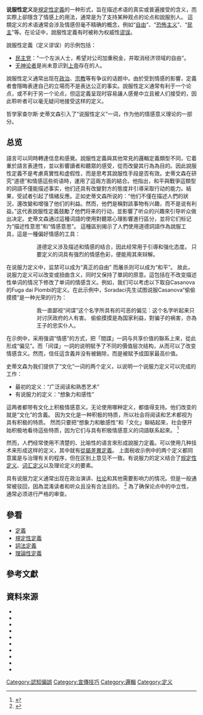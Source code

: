 '''说服性定义'''是[[規定性定義|規定性定義]]的一种形式，旨在描述术语的真实或普遍接受的含义，而实際上卻隱含了情感上的用法，通常是为了支持某种观点的论点和說服別人。
這類定义的术语通常会涉及情感但毫不精确的概念，例如“[[自由|自由]]”、“[[恐怖主义|恐怖主义]]”、“[[民主|民主]]”等。在论证中，說服性定義有时被称为权威性[[謬誤|谬误]]。

說服性定義（定义谬误）的示例包括： 

* [[民主党|民主党]]：“一个左派人士，希望对公司加重税金，并取消经济领域的自由”。 
* [[无神论者|无神论者]]是尚未意识到[[上帝|上帝]]存在的人。

說服性定义通常出现在[[政治|政治]]、[[宗教|宗教]]等有争议的话题中。由於受到情感的影響，定義者會隱晦表達自己的立場而不是表达公正的事实。說服性定义通常有利于一个论点，或不利于另一个论点，但這定義呈现时容易讓人感覺中立且被人们接受的，因此聆听者可以毫无疑问地接受这样的定义。

哲学家查尔斯·史蒂文森引入了“说服性定义”一词，作为他的情感意义理论的一部分。 {{Sfn|Copi|Cohen|1990}}

== 总览 ==
語言可以同時轉達信息和感覺。{{Sfn|Copi|Cohen|1990}}說服性定義與其他常見的邏輯定義類型不同，它着重於語言表達性，並以影響讀者和聽眾的感受，從而改變其行為為目的。{{Sfn|Copi|Cohen|1990}}因此說服性定義不是考慮真實性和虚假性，而是思考其說服性手段是否有效。{{Sfn|Hurley|2008}}史蒂文森{{Sfn|Stevenson|1937|}}在研究“道德”和情感這些術语時，運用了這兩方面的結合。{{Sfn|Macagno & Walton|2014|}}他指出，和平與戰爭這類型的詞語不僅能描述事实，他们还具有改變對方的態度并引導采取行动的能力。結果，受試者引起了情緒反應。正如史蒂文森{{Sfn|Stevenson|1937}}所说的：“他们不僅在描述人們的狀況，還改變和增强了他们的利益。然而，他們是稱對該事物有兴趣，而不是说有利益。”这代表說服性定義鼓勵了他們将来的行动，並影響了听众的兴趣來引导听众做出决定。{{Sfn|Stevenson|1944}}史蒂文森通过這種词語的使用對聽眾心理影響進行區分，並将它们标记为“描述性意思”和“情感意思”。 {{Sfn|Stevenson|1944}}這種區别揭示了人們使用道德詞語作為說服工具，這是一種偏好情感的工具： {{Sfn|Stevenson|1944}} 

:: 道德定义涉及描述和情感的结合，因此经常用于引導和强化态度。 只要定义的词具有强烈的情感色彩，便能用其來辩解。 

在说服力定义中，监禁可以成为“真正的自由” {{Sfn|Huxley|1936}}而屠杀则可以成为“和平”。 {{Sfn|Orwell|1946|}}故此，说服力定义可以改变或扭曲含义，同时又保持了單詞的原意。這包括在不改变描述性单词的情况下修改了单词的情感含义。例如，我们可以考虑以下取自Casanova的Fuga dai Piombi的定义。在此示例中，Soradaci先生试图说服Casanova“偷偷摸摸”是一种光荣的行为： {{Sfn|Casanova|1911}} 

:: 我一直鄙视“间谍”这个名字所具有的可恶的偏见：这个名字听起来只对讨厌政府的人有害。 偷偷摸摸是為国家利益，對骗子的祸害，亦為王子的忠实仆人。 

在示例中，采用强调“情感”的方式，把「間諜」一詞与共享价值的聯系上來，從此形成“偏见”。而「间谍」一詞的说明賦予了不同的價值层次结构，从而可以了改变情感含义。然而，信任這含義并没有被銷除，而是被赋予成国家最高价值。{{Sfn|Walton & Macagno|2015|}} 

史蒂文森为我们提供了“文化”一词的两个定义，以说明一个说服力定义可以完成的工作： 

* 最初的定义：“广泛阅读和熟悉艺术” 
* 有说服力的定义：“想象力和感性” 

這两者都带有文化上积极情感意义。无论使用哪种定义，都值得支持。他们改变的就是“文化”的含義。 因为文化是一种积极的特质，所以社会将阅读和艺术都视为具有积极的特质。 然而只要把“想象力和敏感性”和「文化」聯結起來，社会便开始积极地看待這些特质，因为它们与具有积极情感意义的词語联系起來。 <ref>{{Cite journal|title=Persuasive Definitions|last=Stevenson|first=Charles Leslie|date=1938-01-01|journal=Mind|issue=187|doi=10.1093/mind/XLVII.187.331|volume=47|pages=331–350|jstor=2250337}}</ref> 

然而，人們经常使用不清楚的、比喻性的语言來形成說服力定義。{{Sfn|Copi|Cohen|1990}}可以使用几种技术来形成这样的定义，{{Sfn|Macagno & Walton|2014|}}其中就有[[從屬差異定義|從屬差異定義]]。 {{Sfn|Hurley|2008}}上面税收示例中的两个定义都同意属是与治理有关的程序，但在区别上意见不一致。有说服力的定义结合了[[規定性定義|规定性定义]]、[[詞法定義|词汇定义]]以及理论定义的要素。{{Sfn|Hurley|2008}} 

具有说服力定义通常出现在政治演讲、[[社论|社论]]和其他需要影响力的情况。{{Sfn|Hurley|2008}}但是一般通常被驳回，因為混淆读者和听众且没有合法目的。 <ref name="Kemerling">{{Cite web|title=Definition and Meaning|url=http://www.philosophypages.com/lg/e05.htm|accessdate=2011-04-09|author=Kemerling|date=2001-10-27|first=Garth|work=Philosophy Pages|archive-date=2011-08-08|archive-url=https://web.archive.org/web/20110808135935/http://www.philosophypages.com/lg/e05.htm|dead-url=no}}</ref> 為了确保论点中的中立性，通常必须进行严格的审查。{{Sfn|Hurley|2008}}{{Sfn|Copi|Cohen|1990}}{{Sfn|Macagno & Walton|2014|}}

==參看==
*[[定義|定義]]
*[[規定性定義|規定性定義]]
*[[詞法定義|詞法定義]]
*[[理論性定義|理論性定義]]

==參考文獻==
{{reflist}}

==資料來源==
{{Refbegin}}
*{{cite book|last1=Casanova|first1=G.|title=Historia della mia fuga dalle prigioni della republica di Venezia dette "li Piombi"|date=1911|publisher=Alfieri e Lacroix|location=Milano|ref=harv |url=https://archive.org/details/historiadellamia00casa}}
*{{cite book |first=Irving M. |last=Copi |first2=Carl |last2=Cohen |title=Introduction to Logic |url=https://archive.org/details/introductiontol00copi |url-access=registration |edition=8th |publisher=Macmillan |location=New York |year=1990 |isbn=0-02-946192-8 |ref=harv}}
*{{cite book |first=Patrick J. |last=Hurley |title=A Concise Introduction to Logic |url=https://archive.org/details/conciseintroduct0000hurl_z9g9 |edition=10th |publisher=Thomson |location=Belmont, California |year=2008 |isbn=978-0-495-50383-5 |ref=harv}}
*{{cite book|last1=Huxley|first1=A.|authorlink=Aldous Huxley|title=Eyeless in Gaza|titlelink=Eyeless in Gaza (novel)|date=1955|publisher=Chatto & Windus|location=London|ref={{harvid|Huxley|1936}}|orig-year=First published 1936}}
*{{cite book|last1=Macagno|first1=Fabrizio|last2=Walton|first2=Douglas|title=Emotive Language in Argumentation|date=2014|publisher=Cambridge University Press|location=New York|isbn=9781107676657|ref=harv}}
*{{cite journal|last1=Orwell|first1=G.|title=Politics and the English Language|journal=Horizon|date=1946|ref=harv|titlelink=Politics and the English Language|authorlink=George Orwell|volume=13|issue=76|pages= 252–265}}
*{{cite journal|last1=Stevenson|first1=Charles|title=The Emotive Meaning of Ethical Terms|journal=Mind|date=1937|volume=46|pages=14–31|ref=harv|doi=10.1093/mind/XLVI.181.14|url=https://static1.squarespace.com/static/5224f8d1e4b02f25c1dde748/t/53a88f89e4b006b908226c56/1403555721302/Stevenson+-+Emotive+Meaning.pdf|url-status=yes|archiveurl=https://web.archive.org/web/20160523131039/https://static1.squarespace.com/static/5224f8d1e4b02f25c1dde748/t/53a88f89e4b006b908226c56/1403555721302/Stevenson+-+Emotive+Meaning.pdf|archivedate=2016-05-23|access-date=2020-07-15}}
*{{cite journal |last=Stevenson |first=Charles|title=Persuasive Definitions |url=https://archive.org/details/sim_mind_1938-07_47_187/page/331 |journal=[[Mind_(journal)|Mind]] |volume=47 |number=187 |date=1938 |pages=331–350 |ref=harv |doi=10.1093/mind/xlvii.187.331}}
*{{cite book |last=Stevenson |first=Charles|title=Ethics and Language |url=https://archive.org/details/ethicslanguage0000unse |publisher=Yale University Press |location=Connecticut |year=1944 |ref=harv|lccn=a45001043|oclc=5184534}}
*{{cite journal|last1=Walton|first1=Douglas|last2=Macagno|first2=Fabrizio|title=The Importance and Trickiness of Definition Strategies in Legal and Political Argumentation|journal=Journal of Politics and Law|date=2015|volume=8|issue=1|pages=137–148 |doi=10.5539/jpl.v8n1p137|ref=harv|doi-access=free}}
{{Refend}}

[[Category:認知偏誤|Category:認知偏誤]]
[[Category:宣傳技巧|Category:宣傳技巧]]
[[Category:邏輯|Category:邏輯]]
[[Category:定义|Category:定义]]